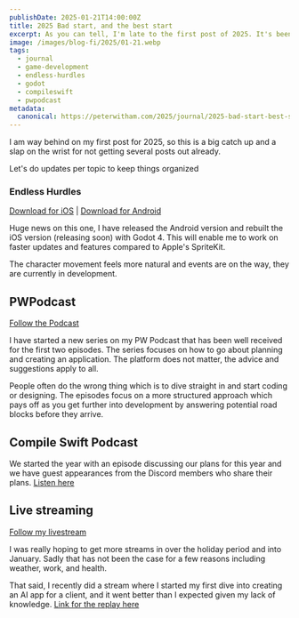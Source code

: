 ```yaml
---
publishDate: 2025-01-21T14:00:00Z
title: 2025 Bad start, and the best start
excerpt: As you can tell, I'm late to the first post of 2025. It's been quite a beginning to the year, but I plan for it to be better.
image: /images/blog-fi/2025/01-21.webp
tags:
  - journal
  - game-development
  - endless-hurdles
  - godot
  - compileswift
  - pwpodcast
metadata:
  canonical: https://peterwitham.com/2025/journal/2025-bad-start-best-start
---
```


I am way behind on my first post for 2025, so this is a big catch up and a slap on the wrist for not getting several posts out already.

Let's do updates per topic to keep things organized

### Endless Hurdles

[Download for iOS](https://apps.apple.com/us/app/endlesshurdles/id6450933481) | [Download for Android](https://play.google.com/store/apps/details?id=com.peterwitham.endlesshurdles&pli=1)

Huge news on this one, I have released the Android version and rebuilt the iOS version (releasing soon) with Godot 4. This will enable me to work on faster updates and features compared to Apple's SpriteKit.

The character movement feels more natural and events are on the way, they are currently in development.

## PWPodcast

[Follow the Podcast](https://pwpodcast.transistor.fm)

I have started a new series on my PW Podcast that has been well received for the first two episodes. The series focuses on how to go about planning and creating an application. The platform does not matter, the advice and suggestions apply to all.

People often do the wrong thing which is to dive straight in and start coding or designing. The episodes focus on a more structured approach which pays off as you get further into development by answering potential road blocks before they arrive.

## Compile Swift Podcast

We started the year with an episode discussing our plans for this year and we have guest appearances from the Discord members who share their plans. [Listen here](https://compileswift.transistor.fm/s8/1)

## Live streaming

[Follow my livestream](https://twitch.tv/compiledev)

I was really hoping to get more streams in over the holiday period and into January. Sadly that has not been the case for a few reasons including weather, work, and health.

That said, I recently did a stream where I started my first dive into creating an AI app for a client, and it went better than I expected given my lack of knowledge. [Link for the replay here](https://www.twitch.tv/videos/2356347767)
